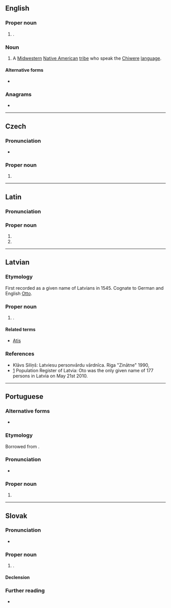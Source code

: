 {{also|oto|OTO|ōto|-oto|oto-|ōtō}}
==English==

===Proper noun===
{{en-proper noun}}

# {{place|en|city|s/Iowa}}.

===Noun===
{{en-plural noun}}

# A [[Midwestern]] [[Native American]] [[tribe]] who speak the [[Chiwere]] [[language]].

====Alternative forms====
* {{l|en|Otoe}}

===Anagrams===
* {{anagrams|en|a=oot|oot|too}}

----

==Czech==
{{wikipedia|lang=cs}}

===Pronunciation===
* {{cs-IPA}}

===Proper noun===
{{cs-proper noun|g=m}}

# {{given name|cs|male|eq=Otto}}

----

==Latin==

===Pronunciation===
{{la-IPA|Ōtō}}

===Proper noun===
{{la-proper noun-form|Ōtō|g=m}}

# {{inflection of|la|Ōtus||dat|s}}
# {{inflection of|la|Ōtus||abl|s}}

----

==Latvian==

===Etymology===
First recorded as a given name of Latvians in 1545. Cognate to German and English [[Otto]].

===Proper noun===
{{head|lv|proper noun|g=m}}

# {{given name|lv|male}}.

====Related terms====
* [[Atis]]

===References===
* Klāvs Siliņš: Latviesu personvārdu vārdnīca. Riga "Zinātne" 1990, {{ISBN|5-7966-0278-0}}
* [https://web.archive.org/web/20181215172002/https://www.pmlp.gov.lv/lv/statistika/personvardu.html] Population Register of Latvia: Oto was the only given name of 177 persons in Latvia on May 21st 2010.

----

==Portuguese==

===Alternative forms===
* {{l|pt|Otto}}

===Etymology===
Borrowed from {{bor|pt|de|Otto}}.

===Pronunciation===
* {{a|Brazil}} {{IPA|pt|/ˈɔ.tu/}}

===Proper noun===
{{pt-proper noun|m}}

# {{given name|pt|male|from=German|eq=Otto}}

----

==Slovak==

===Pronunciation===
* {{IPA|sk|/ˈɔtɔ/}}

===Proper noun===
{{sk-proper noun|g=m|gen=Ota|pl=Otovia|decl=chlap}}

# {{given name|sk|male}}.

====Declension====
{{sk-decl-noun|Oto|Ota|Otovi|Ota|Otovi|Otom|Otovia|Otov|Otom|Otov|Otoch|Otami}}

===Further reading===
* {{R:SDK}}